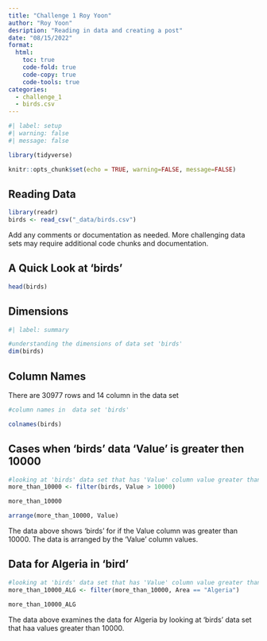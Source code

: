 ```yaml
---
title: "Challenge 1 Roy Yoon"
author: "Roy Yoon"
desription: "Reading in data and creating a post"
date: "08/15/2022"
format:
  html:
    toc: true
    code-fold: true
    code-copy: true
    code-tools: true
categories:
  - challenge_1
  - birds.csv
---
```


```r
#| label: setup
#| warning: false
#| message: false

library(tidyverse)

knitr::opts_chunk$set(echo = TRUE, warning=FALSE, message=FALSE)
```


## Reading Data

```r
library(readr)
birds <- read_csv("_data/birds.csv")

```

Add any comments or documentation as needed. More challenging data sets may require additional code chunks and documentation.

## A Quick Look at 'birds'
```r
head(birds)
```
## Dimensions

```r
#| label: summary

#understanding the dimensions of data set 'birds'
dim(birds)

```

## Column Names

There are 30977 rows and 14 column in the data set

```r
#column names in  data set 'birds'

colnames(birds)

```

## Cases when 'birds' data 'Value' is greater then 10000

```r

#looking at 'birds' data set that has 'Value' column value greater than 10000
more_than_10000 <- filter(birds, Value > 10000)

more_than_10000 

arrange(more_than_10000, Value)

```

The data above shows 'birds' for if the Value column was greater than 10000. The data is arranged by the 'Value' column values.

## Data for Algeria in 'bird'

```r
#looking at 'birds' data set that has 'Value' column value greater than 10000 specifically for Algeria 
more_than_10000_ALG <- filter(more_than_10000, Area == "Algeria")

more_than_10000_ALG 
```

The data above examines the data for Algeria by looking at 'birds' data set that haa values greater than 10000.
